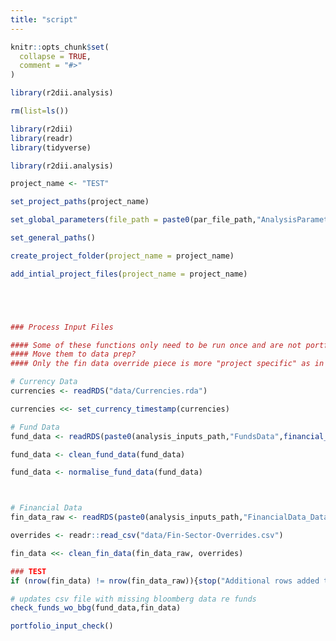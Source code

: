 ```yaml
---
title: "script"
---
```


```r
knitr::opts_chunk$set(
  collapse = TRUE,
  comment = "#>"
)
```

```r
library(r2dii.analysis)
```

```r
rm(list=ls())

library(r2dii)
library(readr)
library(tidyverse)

library(r2dii.analysis)

project_name <- "TEST"

set_project_paths(project_name)

set_global_parameters(file_path = paste0(par_file_path,"AnalysisParameters.yml"))

set_general_paths()

create_project_folder(project_name = project_name)

add_intial_project_files(project_name = project_name)





### Process Input Files

#### Some of these functions only need to be run once and are not portfolio specific.
#### Move them to data prep?
#### Only the fin data override piece is more "project specific" as in is updated without updates from DataStore

# Currency Data
currencies <- readRDS("data/Currencies.rda")

currencies <<- set_currency_timestamp(currencies)

# Fund Data
fund_data <- readRDS(paste0(analysis_inputs_path,"FundsData",financial_timestamp(),".rda"))

fund_data <- clean_fund_data(fund_data)

fund_data <- normalise_fund_data(fund_data)



# Financial Data
fin_data_raw <- readRDS(paste0(analysis_inputs_path,"FinancialData_DataStore.rda"))

overrides <- readr::read_csv("data/Fin-Sector-Overrides.csv")

fin_data <<- clean_fin_data(fin_data_raw, overrides)

### TEST
if (nrow(fin_data) != nrow(fin_data_raw)){stop("Additional rows added to fin data")}

# updates csv file with missing bloomberg data re funds
check_funds_wo_bbg(fund_data,fin_data)

portfolio_input_check()
```
